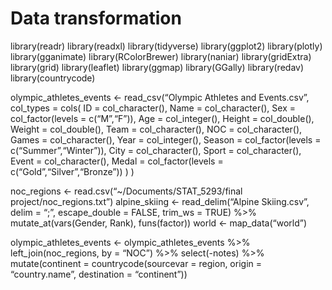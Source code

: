 # Data transformation

library(readr)
library(readxl)
library(tidyverse)
library(ggplot2)
library(plotly)
library(gganimate)
library(RColorBrewer)
library(naniar)
library(gridExtra)
library(grid)
library(leaflet)
library(ggmap)
library(GGally)
library(redav)
library(countrycode)

olympic_athletes_events <- read_csv("Olympic Athletes and Events.csv", col_types = cols(
                   ID = col_character(),
                   Name = col_character(),
                   Sex = col_factor(levels = c("M","F")),
                   Age =  col_integer(),
                   Height = col_double(),
                   Weight = col_double(),
                   Team = col_character(),
                   NOC = col_character(),
                   Games = col_character(),
                   Year = col_integer(),
                   Season = col_factor(levels = c("Summer","Winter")),
                   City = col_character(),
                   Sport = col_character(),
                   Event = col_character(),
                   Medal = col_factor(levels = c("Gold","Silver","Bronze"))
                 )
)

noc_regions <- read.csv("~/Documents/STAT_5293/final project/noc_regions.txt") 
alpine_skiing <- read_delim("Alpine Skiing.csv", 
                            delim = ";", 
                            escape_double = FALSE, 
                            trim_ws = TRUE) %>% 
                 mutate_at(vars(Gender, Rank), 
                           funs(factor))
world <- map_data("world")

olympic_athletes_events <- olympic_athletes_events %>% 
                left_join(noc_regions, by = "NOC") %>% 
                select(-notes) %>%
                mutate(continent = countrycode(sourcevar = region,
                                               origin = "country.name",
                                               destination = "continent"))
